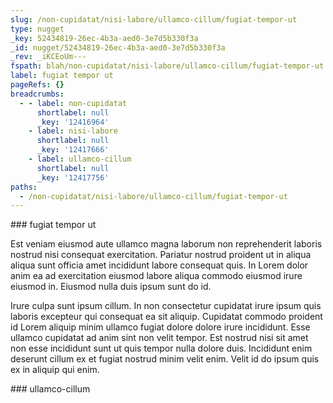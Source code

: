```yaml
---
slug: /non-cupidatat/nisi-labore/ullamco-cillum/fugiat-tempor-ut
type: nugget
_key: 52434819-26ec-4b3a-aed0-3e7d5b330f3a
_id: nugget/52434819-26ec-4b3a-aed0-3e7d5b330f3a
_rev: _iKCEoUm---
fspath: blah/non-cupidatat/nisi-labore/ullamco-cillum/fugiat-tempor-ut.md
label: fugiat tempor ut
pageRefs: {}
breadcrumbs:
  - - label: non-cupidatat
      shortlabel: null
      _key: '12416964'
    - label: nisi-labore
      shortlabel: null
      _key: '12417666'
    - label: ullamco-cillum
      shortlabel: null
      _key: '12417756'
paths:
  - /non-cupidatat/nisi-labore/ullamco-cillum/fugiat-tempor-ut
---
```


<NuggetArea>
<Nugget slug="/non-cupidatat/nisi-labore/ullamco-cillum/fugiat-tempor-ut" type="nugget" _key="52434819-26ec-4b3a-aed0-3e7d5b330f3a" _id="nugget/52434819-26ec-4b3a-aed0-3e7d5b330f3a" _rev="_iKCEoUm---" fspath="blah/non-cupidatat/nisi-labore/ullamco-cillum/fugiat-tempor-ut.md" label="fugiat tempor ut" paths="/non-cupidatat/nisi-labore/ullamco-cillum/fugiat-tempor-ut">
<NuggetBody>
### fugiat tempor ut

Est veniam eiusmod aute ullamco magna laborum non reprehenderit laboris nostrud nisi consequat exercitation. Pariatur nostrud proident ut in aliqua aliqua sunt officia amet incididunt labore consequat quis. In Lorem dolor anim ea ad exercitation eiusmod labore aliqua commodo eiusmod irure eiusmod in. Eiusmod nulla duis ipsum sunt do id.

Irure culpa sunt ipsum cillum. In non consectetur cupidatat irure ipsum quis laboris excepteur qui consequat ea sit aliquip. Cupidatat commodo proident id Lorem aliquip minim ullamco fugiat dolore dolore irure incididunt. Esse ullamco cupidatat ad anim sint non velit tempor. Est nostrud nisi sit amet non esse incididunt sunt ut quis tempor nulla dolore duis. Incididunt enim deserunt cillum ex et fugiat nostrud minim velit enim. Velit id do ipsum quis ex in aliquip qui enim.

</NuggetBody>
<Breadcrumbs>
<Crumbs>
<Crumb _key="12416964" label="non-cupidatat" /><Crumb _key="12417666" label="nisi-labore" /><Crumb _key="12417756" label="ullamco-cillum" />
</Crumbs>
</Breadcrumbs>
</Nugget>

<NuggetsInbound>
</NuggetsInbound>
<NuggetsOutbound>
</NuggetsOutbound>
</NuggetArea>
<PassagesInbound>
<Passage direction="inbound" type="passage" _key="12417756" _id="passage/12417756" _rev="_iKCEoUi---" label="ullamco-cillum" passage="ullamco-cillum" fspath="blah/non-cupidatat/nisi-labore/ullamco-cillum" paths="/non-cupidatat/nisi-labore/ullamco-cillum" slug="/non-cupidatat/nisi-labore/ullamco-cillum">
<NuggetBody>
### ullamco-cillum

</NuggetBody>
<Breadcrumbs>
<Crumbs>
<Crumb _key="12416964" label="non-cupidatat" /><Crumb _key="12417666" label="nisi-labore" />
</Crumbs>
</Breadcrumbs>
</Passage>

</PassagesInbound>
<PassagesOutbound>
</PassagesOutbound>